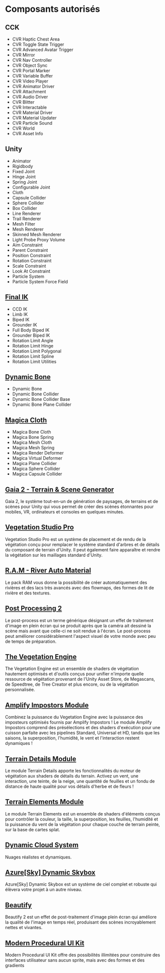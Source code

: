 # Composants autorisés

## CCK
- CVR Haptic Chest Area
- CVR Toggle State Trigger
- CVR Advanced Avatar Trigger
- CVR Mirror
- CVR Nav Controller
- CVR Object Sync
- CVR Portal Marker
- CVR Variable Buffer
- CVR Video Player
- CVR Animator Driver
- CVR Attachment
- CVR Audio Driver
- CVR Blitter
- CVR Interactable
- CVR Material Driver
- CVR Material Updater
- CVR Particle Sound
- CVR World
- CVR Asset Info

## Unity
- Animator
- Rigidbody
- Fixed Joint
- Hinge Joint
- Spring Joint
- Configurable Joint
- Cloth
- Capsule Collider
- Sphere Collider
- Box Collider
- Line Renderer
- Trail Renderer
- Mesh Filter
- Mesh Renderer
- Skinned Mesh Renderer
- Light Probe Proxy Volume
- Aim Constraint
- Parent Constraint
- Position Constraint
- Rotation Constraint
- Scale Constraint
- Look At Constraint
- Particle System
- Particle System Force Field

## [Final IK](https://assetstore.unity.com/packages/tools/animation/final-ik-14290)
- CCD IK
- Limb IK
- Biped IK
- Grounder IK
- Full Body Biped IK
- Grounder Biped IK
- Rotation Limit Angle
- Rotation Limit Hinge
- Rotation Limit Polygonal
- Rotation Limit Spline
- Rotation Limit Utilities

## [Dynamic Bone](https://assetstore.unity.com/packages/tools/animation/dynamic-bone-16743)
- Dynamic Bone
- Dynamic Bone Collider
- Dynamic Bone Collider Base
- Dynamic Bone Plane Collider

## [Magica Cloth](https://assetstore.unity.com/packages/tools/physics/magica-cloth-160144)
- Magica Bone Cloth
- Magica Bone Spring
- Magica Mesh Cloth
- Magica Mesh Spring
- Magica Render Deformer
- Magica Virtual Deformer
- Magica Plane Collider
- Magica Sphere Collider
- Magica Capsule Collider

## [Gaia 2 - Terrain & Scene Generator](https://assetstore.unity.com/packages/tools/terrain/gaia-2-terrain-scene-generator-42618)
Gaia 2, le système tout-en-un de génération de paysages, de terrains et de scènes pour Unity qui vous permet de créer des scènes étonnantes pour mobiles, VR, ordinateurs et consoles en quelques minutes.
## [Vegetation Studio Pro](https://assetstore.unity.com/packages/tools/terrain/vegetation-studio-pro-131835)
Vegetation Studio Pro est un système de placement et de rendu de la végétation conçu pour remplacer le système standard d'arbres et de détails du composant de terrain d'Unity. Il peut également faire apparaître et rendre la végétation sur les maillages standard d'Unity.
## [R.A.M - River Auto Material](https://assetstore.unity.com/packages/tools/terrain/r-a-m-river-auto-material-101205)
Le pack RAM vous donne la possibilité de créer automatiquement des rivières et des lacs très avancés avec des flowmaps, des formes de lit de rivière et des textures.
## [Post Processing 2](https://docs.unity3d.com/Packages/com.unity.postprocessing@3.0/manual/index.html)
Le post-process est un terme générique désignant un effet de traitement d'image en plein écran qui se produit après que la caméra ait dessiné la scène mais avant que celle-ci ne soit rendue à l'écran. Le post-process peut améliorer considérablement l'aspect visuel de votre monde avec peu de temps de préparation.
## [The Vegetation Engine](https://assetstore.unity.com/packages/tools/utilities/the-vegetation-engine-159647)
The Vegetation Engine est un ensemble de shaders de végétation hautement optimisés et d'outils conçus pour unifier n'importe quelle ressource de végétation provenant de l'Unity Asset Store, de Megascans, de Speedtree, de Tree Creator et plus encore, ou de la végétation personnalisée.
## [Amplify Impostors Module](https://assetstore.unity.com/packages/vfx/shaders/the-vegetation-engine-amplify-impostors-module-189099)
Combinez la puissance du Vegetation Engine avec la puissance des imposteurs optimisés fournis par Amplify Impostors ! Le module Amplify Impostors comprend des présélections et des shaders d'exécution pour une cuisson parfaite avec les pipelines Standard, Universal et HD, tandis que les saisons, la superposition, l'humidité, le vent et l'interaction restent dynamiques !
## [Terrain Details Module](https://assetstore.unity.com/packages/vfx/shaders/the-vegetation-engine-terrain-details-module-178485)
Le module Terrain Details apporte les fonctionnalités du moteur de végétation aux shaders de détails du terrain. Activez un vent, une interaction, une teinte, de la neige, une quantité de feuilles et un fondu de distance de haute qualité pour vos détails d'herbe et de fleurs !
## [Terrain Elements Module](https://assetstore.unity.com/packages/vfx/shaders/the-vegetation-engine-terrain-elements-module-181731)
Le module Terrain Elements est un ensemble de shaders d'éléments conçus pour contrôler la couleur, la taille, la superposition, les feuilles, l'humidité et la puissance du vent de la végétation pour chaque couche de terrain peinte, sur la base de cartes splat.
## [Dynamic Cloud System](https://assetstore.unity.com/packages/tools/particles-effects/dynamic-cloud-system-91941)
Nuages réalistes et dynamiques.
## [Azure[Sky] Dynamic Skybox](https://assetstore.unity.com/packages/tools/particles-effects/azure-sky-dynamic-skybox-36050)
Azure[Sky] Dynamic Skybox est un système de ciel complet et robuste qui élèvera votre projet à un autre niveau.
## [Beautify](https://assetstore.unity.com/packages/vfx/shaders/fullscreen-camera-effects/beautify-2-163949)
Beautify 2 est un effet de post-traitement d'image plein écran qui améliore la qualité de l'image en temps réel, produisant des scènes incroyablement nettes et vivantes.
## [Modern Procedural UI Kit](https://assetstore.unity.com/packages/tools/gui/modern-procedural-ui-kit-163041)
Modern Procedural UI Kit offre des possibilités illimitées pour construire des interfaces utilisateur sans aucun sprite, mais avec des formes et des gradients 